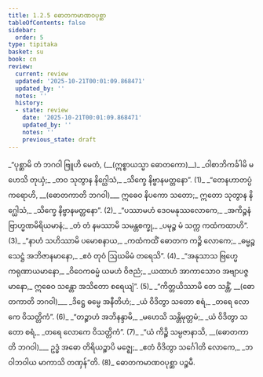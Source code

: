 ```yaml
---
title: 1.2.5 ဓောတကမာဏဝပုစ္ဆာ
tableOfContents: false
sidebar:
  order: 5
type: tipitaka
basket: su
book: cn
review:
  current: review
  updated: '2025-10-21T00:01:09.868471'
  updated_by: ''
  notes: ''
  history:
  - state: review
    date: '2025-10-21T00:01:09.868471'
    updated_by: ''
    notes: ''
    previous_state: draft
---
```



<DynamicBreadcrumb />


<ReviewStatus review={frontmatter.review} showDetails={true} />

<HypothesisAnnotation frontmatter={frontmatter} />

<Division number="86" book="cn" e="ch" v="25" p="10">

<Paragraph number="92" type="verses" book="cn">
_“ပုစ္ဆာမိ တံ ဘဂဝါ ဗြူဟိ မေတံ, (__(ဣစ္စာယသ္မာ ဓောတကော)__)_  
_ဝါစာဘိကင်္ခါမိ မဟေသိ တုယှံ;_  
_တဝ သုတွာန နိဂ္ဃေါသံ,_  
_သိက္ခေ နိဗ္ဗာနမတ္တနော”. (1)_  

</Paragraph>

</Division>
<Division number="87" book="cn" e="ch" v="25" p="10">

<Paragraph number="93" book="cn">
_“တေနဟာတပ္ပံ ကရောဟိ, __(ဓောတကာတိ ဘဂဝါ)___  
ဣဓေဝ နိပကော သတော;_  
ဣတော သုတွာန နိဂ္ဃေါသံ,_  
_သိက္ခေ နိဗ္ဗာနမတ္တနော”. (2)_  

</Paragraph>

</Division>
<Division number="88" book="cn" e="ch" v="25" p="10">

<Paragraph number="94" type="verses" book="cn">
_“ပဿာမဟံ ဒေဝမနုဿလောကေ,_  
_အကိဉ္စနံ ဗြာဟ္မဏမိရိယမာနံ;_  
_တံ တံ နမဿာမိ သမန္တစက္ခု,_  
_ပမုဉ္စ မံ သက္က ကထံကထာဟိ”. (3)_  

</Paragraph>

</Division>
<Division number="89" book="cn" e="ch" v="25" p="11">

<Paragraph number="95" type="verses" book="cn">
_“နာဟံ သဟိဿာမိ ပမောစနာယ,_  
_ကထံကထိံ ဓောတက ကဉ္စိ လောကေ;_  
_ဓမ္မဉ္စ သေဋ္ဌံ အဘိဇာနမာနော,_  
_ဧဝံ တုဝံ ဩဃမိမံ တရေသိ”. (4)_  

</Paragraph>

</Division>
<Division number="90" book="cn" e="ch" v="25" p="11">

<Paragraph number="96" type="verses" book="cn">
_“အနုသာသ ဗြဟ္မေ ကရုဏာယမာနော,_  
_ဝိဝေကဓမ္မံ ယမဟံ ဝိဇညံ;_  
_ယထာဟံ အာကာသောဝ အဗျာပဇ္ဇမာနော,_  
ဣဓေဝ သန္တော အသိတော စရေယျံ”. (5)_  

</Paragraph>

</Division>
<Division number="91" book="cn" e="ch" v="25" p="11">

<Paragraph number="97" type="verses" book="cn">
_“ကိတ္တယိဿာမိ တေ သန္တိံ, __(ဓောတကာတိ ဘဂဝါ)___  
_ဒိဋ္ဌေ ဓမ္မေ အနီတိဟံ;_  
_ယံ ဝိဒိတွာ သတော စရံ,_  
_တရေ လောကေ ဝိသတ္တိကံ”. (6)_  

</Paragraph>

</Division>
<Division number="92" book="cn" e="ch" v="25" p="11">

<Paragraph number="98" type="verses" book="cn">
_“တဉ္စာဟံ အဘိနန္ဒာမိ,_  
_မဟေသိ သန္တိမုတ္တမံ;_  
_ယံ ဝိဒိတွာ သတော စရံ,_  
_တရေ လောကေ ဝိသတ္တိကံ”. (7)_  

</Paragraph>

</Division>
<Division number="93" book="cn" e="ch" v="25" p="11">

<Paragraph number="99" type="verses" book="cn">
_“ယံ ကိဉ္စိ သမ္ပဇာနာသိ, __(ဓောတကာတိ ဘဂဝါ)___  
ဥဒ္ဓံ အဓော တိရိယဉ္စာပိ မဇ္ဈေ;_  
_ဧတံ ဝိဒိတွာ သင်္ဂေါတိ လောကေ,_  
_ဘဝါဘဝါယ မာကာသိ တဏှန်”တိ. (8)_  


</Paragraph>
</Division>

<Paragraph number="100" type="center" book="cn">
ဓောတကမာဏဝပုစ္ဆာ ပဉ္စမီ.
</Paragraph>